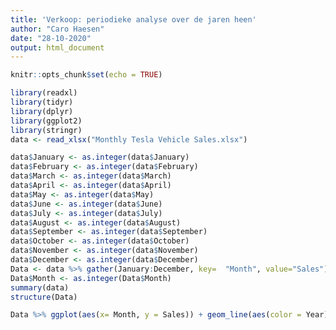 ```yaml
---
title: 'Verkoop: periodieke analyse over de jaren heen'
author: "Caro Haesen"
date: "28-10-2020"
output: html_document
---
```


```r
knitr::opts_chunk$set(echo = TRUE)
```

```r
library(readxl)
library(tidyr)
library(dplyr)
library(ggplot2)
library(stringr)
data <- read_xlsx("Monthly Tesla Vehicle Sales.xlsx")
```

```r
data$January <- as.integer(data$January)
data$February <- as.integer(data$February)
data$March <- as.integer(data$March)
data$April <- as.integer(data$April)
data$May <- as.integer(data$May)
data$June <- as.integer(data$June)
data$July <- as.integer(data$July)
data$August <- as.integer(data$August)
data$September <- as.integer(data$September)
data$October <- as.integer(data$October)
data$November <- as.integer(data$November)
data$December <- as.integer(data$December)
Data <- data %>% gather(January:December, key=  "Month", value="Sales") %>% mutate(Month = str_replace(Month, "January", "1"), Month = str_replace(Month, "February", "2"), Month = str_replace(Month, "March", "3"), Month = str_replace(Month, "April", "4"), Month = str_replace(Month, "May", "5"), Month = str_replace(Month, "June", "6"), Month = str_replace(Month, "July", "7"), Month = str_replace(Month, "August", "8"), Month = str_replace(Month, "September", "9"), Month = str_replace(Month, "October", "10"), Month = str_replace(Month, "November", "11"), Month = str_replace(Month, "December", "12"))
Data$Month <- as.integer(Data$Month)
summary(data)
structure(Data)
```

```r
Data %>% ggplot(aes(x= Month, y = Sales)) + geom_line(aes(color = Year))
```

